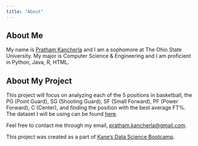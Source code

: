 ```yaml
---
title: "About"
---
```

## About Me
My name is [Pratham Kancherla](https://github.com/prathkan03) and I am a sophomore at The Ohio State University. My major is Computer Science & Engineering and I am proficient in Python, Java, R, HTML.

## About My Project
This project will focus on analyzing each of the 5 positions in basketball, the PG (Point Guard), SG (Shooting Guard), SF (Small Forward), PF (Power Forward), C (Center), and finding the position with the best average FT%. The dataset I will be using can be found [here](https://www.fantasypros.com/nba/stats/avg-overall.php).

Feel free to contact me through my email, [pratham.kancherla@gmail.com](pratham.kancherla@gmail.com).

This project was created as a part of [Kane's Data Science Bootcamp](https://bootcamp.davidkane.info).